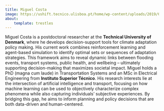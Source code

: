 ```yaml
---
title: Miguel Costa
image: https://ushift.tecnico.ulisboa.pt/home/wp-content/uploads/2019/07/MG_1677-768x768.jpg
about:
    template: trestles
---
```


Miguel Costa is a postdoctoral researcher at the **Technical University of Denmark**, where he develops decision-support tools for 
climate adaptation policy making. His current work combines reinforcement learning and agent-based simulation to identify 
optimal sets or sequences of adaptation strategies. This framework aims to reveal dynamic links between flooding events, 
transport systems, public health, and wellbeing – ultimately supporting decision-making that maximizes societal impact. 
Miguel holds a PhD (magna cum laude) in Transportation Systems and an MSc in Electrical Engineering from **Instituto Superior Técnico**. 
His research interests lie at the intersection of artificial intelligence and transport, focusing on how machine learning can be 
used to objectively characterize complex phenomena while also capturing individuals’ subjective experiences. By bridging this gap, 
he aims to inform planning and policy decisions that are both data-driven and human-centered.

